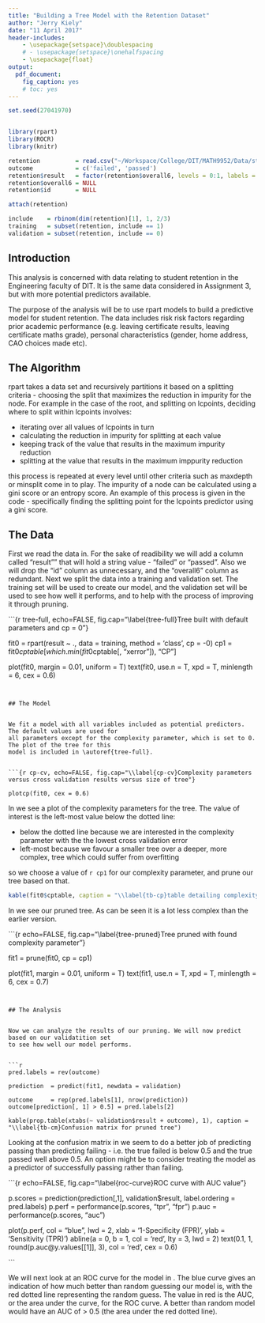 ```yaml
---
title: "Building a Tree Model with the Retention Dataset"
author: "Jerry Kiely"
date: "11 April 2017"
header-includes:
    - \usepackage{setspace}\doublespacing
    # - \usepackage{setspace}\onehalfspacing
    - \usepackage{float}
output: 
  pdf_document:
    fig_caption: yes
    # toc: yes
---
```



```r


set.seed(27041970)


library(rpart)
library(ROCR)
library(knitr)

retention          = read.csv("~/Workspace/College/DIT/MATH9952/Data/students_retention_full.csv", header = T)
outcome            = c('failed', 'passed')
retention$result   = factor(retention$overall6, levels = 0:1, labels = outcome)
retention$overall6 = NULL
retention$id       = NULL

attach(retention)

include    = rbinom(dim(retention)[1], 1, 2/3)
training   = subset(retention, include == 1)
validation = subset(retention, include == 0)

```


## Introduction


This analysis is concerned with data relating to student retention in the Engineering 
faculty of DIT. It is the same data considered in Assignment 3, but with more potential 
predictors available.

The purpose of the analysis will be to use rpart models to build a predictive model 
for student retention. The data includes risk risk factors regarding prior academic 
performance (e.g. leaving certificate results, leaving certificate maths grade), 
personal characteristics (gender, home address, CAO choices made etc).


## The Algorithm

rpart takes a data set and recursively partitions it based on a splitting criteria - 
choosing the split that maximizes the reduction in impurity for the node. For example 
in the case of the root, and splitting on lcpoints, deciding where to split within 
lcpoints involves:

 * iterating over all values of lcpoints in turn
 * calculating the reduction in impurity for splitting at each value
 * keeping track of the value that results in the maximum impurity reduction
 * splitting at the value that results in the maximum imppurity reduction

this process is repeated at every level until other criteria such as maxdepth or 
minsplit come in to play. The impurity of a node can be calculated using a gini 
score or an entropy score. An example of this process is given in the code - specifically 
finding the splitting point for the lcpoints predictor using a gini score.


## The Data


First we read the data in. For the sake of readibility we will add a column called "result"" that 
will hold a string value - "failed" or "passed". Also we will drop the "id" column as unnecessary, 
and the "overall6" column as redundant. Next we split the data into a training and validation set. 
The training set will be used to create our model, and the validation set will be used to see how 
well it performs, and to help with the process of improving it through pruning.


```{r tree-full, echo=FALSE, fig.cap="\\label{tree-full}Tree built with default parameters and cp = 0"}

fit0 = rpart(result ~ ., data = training, method = 'class', cp = -0)
cp1  = fit0$cptable[which.min(fit0$cptable[, "xerror"]), "CP"]

plot(fit0, margin = 0.01, uniform = T)
text(fit0, use.n = T, xpd = T, minlength = 6, cex = 0.6)

```


## The Model


We fit a model with all variables included as potential predictors. The default values are used for 
all parameters except for the complexity parameter, which is set to 0. The plot of the tree for this 
model is included in \autoref{tree-full}.


```{r cp-cv, echo=FALSE, fig.cap="\\label{cp-cv}Complexity parameters versus cross validation results versus size of tree"}

plotcp(fit0, cex = 0.6)

```


In \autoref{cp-cv} we see a plot of the complexity parameters for the tree. The value of 
interest is the left-most value below the dotted line:

 * below the dotted line because we are interested in the complexity parameter with the the 
    lowest cross validation error
 * left-most because we favour a smaller tree over a deeper, more complex, tree which could 
    suffer from overfitting

so we choose a value of `r cp1 ` for our complexity parameter, and prune our tree based on that.  


```r

kable(fit0$cptable, caption = "\\label{tb-cp}table detailing complexity parameters")

```


In \autoref{tree-pruned} we see our pruned tree. As can be seen it is a lot less complex than 
the earlier version.


```{r echo=FALSE, fig.cap="\\label{tree-pruned}Tree pruned with found complexity parameter"}

fit1 = prune(fit0, cp = cp1)

plot(fit1, margin = 0.01, uniform = T)
text(fit1, use.n = T, xpd = T, minlength = 6, cex = 0.7)

```


## The Analysis


Now we can analyze the results of our pruning. We will now predict based on our validatition set 
to see how well our model performs. 


```r

pred.labels = rev(outcome)

prediction  = predict(fit1, newdata = validation)

outcome     = rep(pred.labels[1], nrow(prediction))
outcome[prediction[, 1] > 0.5] = pred.labels[2]

kable(prop.table(xtabs(~ validation$result + outcome), 1), caption = "\\label{tb-cm}Confusion matrix for pruned tree")

```


Looking at the confusion matrix in \autoref{tb-cm} we seem to do a better job of predicting passing 
than predicting failing - i.e. the true failed is below 0.5 and the true passed well above 0.5. An 
option might be to consider treating the model as a predictor of successfully passing rather than failing.


```{r echo=FALSE, fig.cap="\\label{roc-curve}ROC curve with AUC value"}

p.scores = prediction(prediction[,1], validation$result, label.ordering = pred.labels)
p.perf   = performance(p.scores, "tpr", "fpr")
p.auc    = performance(p.scores, "auc")

plot(p.perf, col = "blue", lwd = 2, xlab = '1-Specificity (FPR)', ylab = 'Sensitivity (TPR)')
abline(a = 0, b = 1, col = 'red', lty = 3, lwd = 2)
text(0.1, 1, round(p.auc@y.values[[1]], 3), col = 'red', cex = 0.6)

```


We will next look at an ROC curve for the model in \autoref{roc-curve}. The blue curve gives an indication 
of how much better than random guessing our model is, with the red dotted line representing the random guess. 
The value in red is the AUC, or the area under the curve, for the ROC curve. A better than random 
model would have an AUC of > 0.5 (the area under the red dotted line).  


